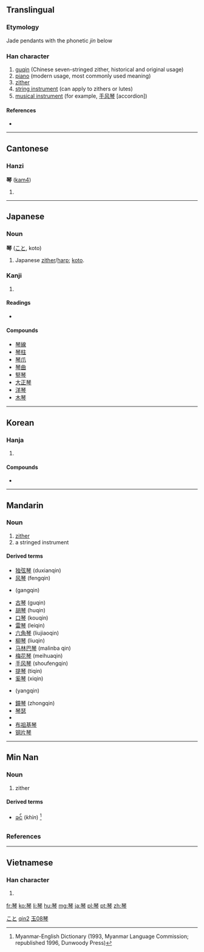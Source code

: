 {{also|琹|珡}}
==Translingual==

===Etymology===
Jade pendants with the phonetic ''jin'' below

===Han character===
{{Han char|rn=96|rad=玉|as=08|sn=12|four=1120<sub>7</sub>|canj=一土人戈弓 (MGOIN)}}

# [[guqin]] (Chinese seven-stringed zither, historical and original usage)
# [[piano]] (modern usage, most commonly used meaning)
# [[zither]]
# [[string instrument]] (can apply to zithers or lutes)
# [[musical instrument]] (for example, [[手风琴]] [accordion])

====References====
* {{Han ref|kx=0735.110|dkj=21079|dj=1147.080|hdz=21119.070|uh=7434|ud=29748|bh=B55E|bd=46430}}

----

==Cantonese==

===Hanzi===
'''琴''' ([[kam4]])

# {{defn|lang=yue}}

----

==Japanese==
{{wikipedia|Koto (musical instrument)}}

===Noun===
'''琴''' ([[こと]], koto)

# Japanese [[zither]]/[[harp]]; [[koto]].

===Kanji===
{{ja-kanji|grade=c|rs=玉08}}

# {{defn|lang=ja|sort=玉08}}

====Readings====
* {{ja-readings|on=[[きん]] (kin)|kun=[[こと]] (koto)}}

====Compounds====
* [[琴線]]
* [[琴柱]]
* [[琴爪]]
* [[琴曲]]
* [[竪琴]]
* [[大正琴]]
* [[洋琴]]
* [[木琴]]

[[Category:ja:Musical instruments|こと]]

----

==Korean==

===Hanja===
{{ko-hanja|hangeul=[[금]]|eumhun=|rv=geum|mr=kŭm|y=kum}}

# {{defn|lang=ko|sort=玉08}}

====Compounds====
* {{l|ko|伽倻琴|tr=[[가야금]], gayageum, kayagŭm}}

----

==Mandarin==

===Noun===
{{cmn-noun|ts|pin=qín|pint=qin2|rs=玉08}}

# [[zither]]
# a stringed instrument

====Derived terms====
* [[独弦琴]] (duxianqin)
* [[风琴]] (fengqin)
* {{zh-ts|鋼琴|钢琴}} (gangqin)
* [[古琴]] (guqin)
* [[胡琴]] (huqin)
* [[口琴]] (kouqin)
* [[雷琴]] (leiqin)
* [[六角琴]] (liujiaoqin)
* [[柳琴]] (liuqin)
* [[马林巴琴]] (malinba qin)
* [[梅花琴]] (meihuaqin)
*[[手风琴]] (shoufengqin)
*[[提琴]] (tiqin)
* [[奚琴]] (xiqin)
* {{zh-ts|揚琴|扬琴}} (yangqin)
* [[鐘琴]] (zhongqin)
* [[琴瑟]]
* {{zh-ts|琴絃|琴弦}}
*[[布祖基琴]]
*[[钢片琴]]

[[Category:cmn:Musical instruments in simplified script|qin2]]
[[Category:cmn:Musical instruments in traditional script|玉08琴]]

----

==Min Nan==

===Noun===
{{nan-noun|ts|poj=khîm|c=琴}}

# zither

====Derived terms====
* [[ခင်]] (''khìn'') {{context|Burmese}}<ref>Myanmar-English Dictionary (1993, Myanmar Language Commission; republished 1996, Dunwoody Press)</ref>

===References===
<references/>

----

==Vietnamese==

===Han character===
{{vi-hantu|[[cầm]]|rs=玉08}}

# {{defn|lang=vi|sort=玉08}}

[[fr:琴]]
[[ko:琴]]
[[li:琴]]
[[hu:琴]]
[[mg:琴]]
[[ja:琴]]
[[pl:琴]]
[[pt:琴]]
[[zh:琴]]